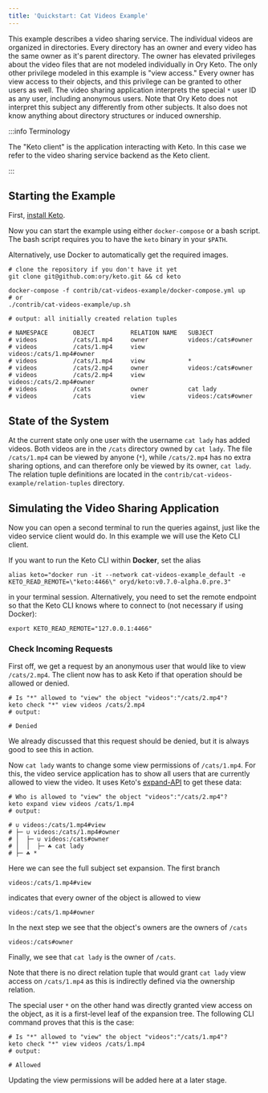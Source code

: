 ```yaml
---
title: 'Quickstart: Cat Videos Example'
---
```


This example describes a video sharing service. The individual videos are
organized in directories. Every directory has an owner and every video has the
same owner as it's parent directory. The owner has elevated privileges about the
video files that are not modeled individually in Ory Keto. The only other
privilege modeled in this example is "view access." Every owner has view access
to their objects, and this privilege can be granted to other users as well. The
video sharing application interprets the special `*` user ID as any user,
including anonymous users. Note that Ory Keto does not interpret this subject
any differently from other subjects. It also does not know anything about
directory structures or induced ownership.

:::info Terminology

The "Keto client" is the application interacting with Keto. In this case we
refer to the video sharing service backend as the Keto client.

:::

## Starting the Example

First, [install Keto](./install.md).

Now you can start the example using either `docker-compose` or a bash script.
The bash script requires you to have the `keto` binary in your `$PATH`.

Alternatively, use Docker to automatically get the required images.

```shell
# clone the repository if you don't have it yet
git clone git@github.com:ory/keto.git && cd keto

docker-compose -f contrib/cat-videos-example/docker-compose.yml up
# or
./contrib/cat-videos-example/up.sh

# output: all initially created relation tuples

# NAMESPACE       OBJECT          RELATION NAME   SUBJECT
# videos          /cats/1.mp4     owner           videos:/cats#owner
# videos          /cats/1.mp4     view            videos:/cats/1.mp4#owner
# videos          /cats/1.mp4     view            *
# videos          /cats/2.mp4     owner           videos:/cats#owner
# videos          /cats/2.mp4     view            videos:/cats/2.mp4#owner
# videos          /cats           owner           cat lady
# videos          /cats           view            videos:/cats#owner
```

## State of the System

At the current state only one user with the username `cat lady` has added
videos. Both videos are in the `/cats` directory owned by `cat lady`. The file
`/cats/1.mp4` can be viewed by anyone (`*`), while `/cats/2.mp4` has no extra
sharing options, and can therefore only be viewed by its owner, `cat lady`. The
relation tuple definitions are located in the
`contrib/cat-videos-example/relation-tuples` directory.

## Simulating the Video Sharing Application

Now you can open a second terminal to run the queries against, just like the
video service client would do. In this example we will use the Keto CLI client.

If you want to run the Keto CLI within **Docker**, set the alias

```shell
alias keto="docker run -it --network cat-videos-example_default -e KETO_READ_REMOTE=\"keto:4466\" oryd/keto:v0.7.0-alpha.0.pre.3"
```

in your terminal session. Alternatively, you need to set the remote endpoint so
that the Keto CLI knows where to connect to (not necessary if using Docker):

```shell
export KETO_READ_REMOTE="127.0.0.1:4466"
```

### Check Incoming Requests

First off, we get a request by an anonymous user that would like to view
`/cats/2.mp4`. The client now has to ask Keto if that operation should be
allowed or denied.

```shell
# Is "*" allowed to "view" the object "videos":"/cats/2.mp4"?
keto check "*" view videos /cats/2.mp4
# output:

# Denied
```

We already discussed that this request should be denied, but it is always good
to see this in action.

Now `cat lady` wants to change some view permissions of `/cats/1.mp4`. For this,
the video service application has to show all users that are currently allowed
to view the video. It uses Keto's
[expand-API](./concepts/api-overview.mdx#expand-subject-set) to get these data:

```shell
# Who is allowed to "view" the object "videos":"/cats/2.mp4"?
keto expand view videos /cats/1.mp4
# output:

# ∪ videos:/cats/1.mp4#view
# ├─ ∪ videos:/cats/1.mp4#owner
# │  ├─ ∪ videos:/cats#owner
# │  │  ├─ ☘ cat lady️
# ├─ ☘ *️
```

Here we can see the full subject set expansion. The first branch

```keto-relation-tuples
videos:/cats/1.mp4#view
```

indicates that every owner of the object is allowed to view

```keto-relation-tuples
videos:/cats/1.mp4#owner
```

In the next step we see that the object's owners are the owners of `/cats`

```keto-relation-tuples
videos:/cats#owner
```

Finally, we see that `cat lady` is the owner of `/cats`.

Note that there is no direct relation tuple that would grant `cat lady` view
access on `/cats/1.mp4` as this is indirectly defined via the ownership
relation.

The special user `*` on the other hand was directly granted view access on the
object, as it is a first-level leaf of the expansion tree. The following CLI
command proves that this is the case:

```shell
# Is "*" allowed to "view" the object "videos":"/cats/1.mp4"?
keto check "*" view videos /cats/1.mp4
# output:

# Allowed
```

<!--TODO-->

Updating the view permissions will be added here at a later stage.
